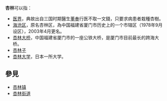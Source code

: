 '''杏林'''可以指：
* [[醫生|医界]]，典故出自三国时期醫生[[董奉|董奉]]行医不取一文錢，只要求病患者栽種杏樹。
* [[海沧区|海沧区]]，原名杏林区，為中国福建省厦门市历史上的一个市辖区（1978年9月设区），2003年4月更名。
* [[杏林大桥|杏林大桥]]，中国福建省厦门市的一座公铁大桥，是厦门市目前最长的跨海大桥。
* [[杏林子|杏林子]]
* [[杏林大学|杏林大学]]，日本一所大学。

== 參見 ==
* [[杏林镇|杏林镇]]
* [[杏林街道|杏林街道]]

{{消歧义|cat=二字中國相關消歧義}}